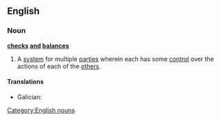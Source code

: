 ==English==
{{wikipedia}}

===Noun===
'''[[checks]] [[and]] [[balances]]''' {{plurale tantum}}

# A [[system]] for multiple [[party|parties]] wherein each has some [[control]] over the actions of each of the [[other]]s.

====Translations====
{{top}}
* Galician: {{t-|gl|pesos e contrapesos|m|p}}
{{bottom}}

[[Category:English nouns]]